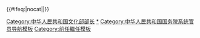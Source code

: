 {{Navbox
|name=中华人民共和国文化部部长
|title=[[中华人民共和国文化部]]部长
|liststyle = "text-align: center;"

|image=[[File:Flag_of_the_People%27s_Republic_of_China.svg|border|50px|中华人民共和国国旗]]

|list1=1949年[[茅盾]]　1965年[[陆定一]]　1966年[[萧望东]]　1967年文化部被撤销　1975年[[于会泳]]　1977年[[黄镇]]　1980年[[周巍峙]]（代）{{wrap}}1982年[[朱穆之]]　1986年[[王蒙 (作家)|王蒙]]　1989年[[贺敬之]]（代）{{wrap}}1992年[[刘忠德]]　1998年[[孙家正]]　2008年[[蔡武]]　2014年[[雒树刚]]

}}<includeonly>{{#ifeq:{{{1}}}|nocat||[[Category:中华人民共和国文化部部长]]}}</includeonly><noinclude>
{{collapsible option}}
[[Category:中华人民共和国文化部部长|*]]
[[Category:中华人民共和国国务院系统官员导航模板]]
[[Category:前任繼任模板]]
</noinclude>
